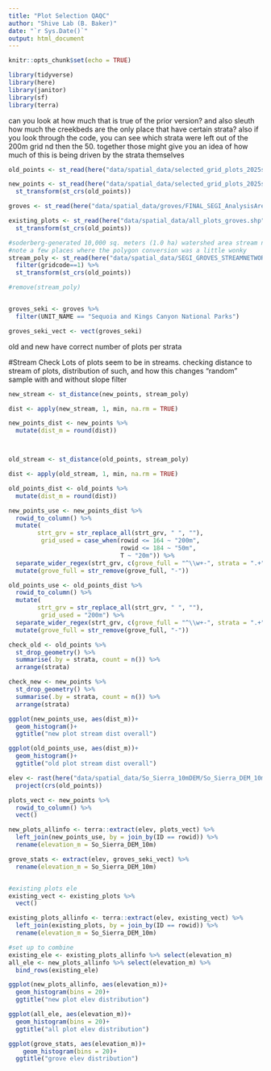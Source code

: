 ```yaml
---
title: "Plot Selection QAQC"
author: "Shive Lab (B. Baker)"
date: "`r Sys.Date()`"
output: html_document
---
```


```r
knitr::opts_chunk$set(echo = TRUE)

library(tidyverse)
library(here)
library(janitor)
library(sf)
library(terra)

```
can you look at how much that is true of the prior version? and also sleuth how much the creekbeds are the only place that have certain strata? also if you look through the code, you can see which strata were left out of the 200m grid nd then the 50. together those might give you an idea of how much of this is being driven by the strata themselves

```r
old_points <- st_read(here("data/spatial_data/selected_grid_plots_2025sampling_3July2025_slope50/selected_grid_plots_2025sampling_3July2025_slope50.shp"))

new_points <- st_read(here("data/spatial_data/selected_grid_plots_2025sampling_14July2025_slope50/selected_grid_plots_2025sampling_14July2025_slope50.shp"))%>% 
  st_transform(st_crs(old_points))

groves <- st_read(here("data/spatial_data/groves/FINAL_SEGI_AnalysisArea_wOwnerships_GroveNames.shp")) 

existing_plots <- st_read(here("data/spatial_data/all_plots_groves.shp"))%>% 
  st_transform(st_crs(old_points))

```

```r
#soderberg-generated 10,000 sq. meters (1.0 ha) watershed area stream network > polygon
#note a few places where the polygon conversion was a little wonky
stream_poly <- st_read(here("data/spatial_data/SEGI_GROVES_STREAMNETWORK_soderberg/SEGI_streamnetwork_poly/SEGI_streamnetwork_100_poly.shp")) %>% 
  filter(gridcode==1) %>% 
  st_transform(st_crs(old_points))

#remove(stream_poly)


groves_seki <- groves %>% 
  filter(UNIT_NAME == "Sequoia and Kings Canyon National Parks")

groves_seki_vect <- vect(groves_seki)

```

old and new have correct number of plots per strata



#Stream Check
Lots of plots seem to be in streams. checking distance to stream of plots, distribution of such, and how this changes "random" sample with and without slope filter

```r
new_stream <- st_distance(new_points, stream_poly) 

dist <- apply(new_stream, 1, min, na.rm = TRUE)

new_points_dist <- new_points %>% 
  mutate(dist_m = round(dist))



old_stream <- st_distance(old_points, stream_poly) 

dist <- apply(old_stream, 1, min, na.rm = TRUE)

old_points_dist <- old_points %>% 
  mutate(dist_m = round(dist))

```

```r
new_points_use <- new_points_dist %>% 
  rowid_to_column() %>% 
  mutate(
        strt_grv = str_replace_all(strt_grv, " ", ""),
         grid_used = case_when(rowid <= 164 ~ "200m",
                               rowid <= 184 ~ "50m",
                               T ~ "20m")) %>%   
  separate_wider_regex(strt_grv, c(grove_full = "^\\w+-", strata = ".+"), too_few = "align_start") %>% 
  mutate(grove_full = str_remove(grove_full, "-"))

old_points_use <- old_points_dist %>% 
  rowid_to_column() %>% 
  mutate(
        strt_grv = str_replace_all(strt_grv, " ", ""),
         grid_used = "200m") %>%   
  separate_wider_regex(strt_grv, c(grove_full = "^\\w+-", strata = ".+"), too_few = "align_start") %>% 
  mutate(grove_full = str_remove(grove_full, "-"))

```

```r

check_old <- old_points %>% 
  st_drop_geometry() %>% 
  summarise(.by = strata, count = n()) %>% 
  arrange(strata)

check_new <- new_points %>% 
  st_drop_geometry() %>% 
  summarise(.by = strata, count = n()) %>% 
  arrange(strata)

```

```r
ggplot(new_points_use, aes(dist_m))+
  geom_histogram()+
  ggtitle("new plot stream dist overall")

ggplot(old_points_use, aes(dist_m))+
  geom_histogram()+
  ggtitle("old plot stream dist overall")

```


```r
elev <- rast(here("data/spatial_data/So_Sierra_10mDEM/So_Sierra_DEM_10m.tif")) %>% 
  project(crs(old_points))

plots_vect <- new_points %>% 
  rowid_to_column() %>% 
  vect()

new_plots_allinfo <- terra::extract(elev, plots_vect) %>% 
  left_join(new_points_use, by = join_by(ID == rowid)) %>%
  rename(elevation_m = So_Sierra_DEM_10m) 

grove_stats <- extract(elev, groves_seki_vect) %>%  
  rename(elevation_m = So_Sierra_DEM_10m) 


#existing plots ele
existing_vect <- existing_plots %>% 
  vect()

existing_plots_allinfo <- terra::extract(elev, existing_vect) %>% 
  left_join(existing_plots, by = join_by(ID == rowid)) %>%
  rename(elevation_m = So_Sierra_DEM_10m) 

#set up to combine
existing_ele <- existing_plots_allinfo %>% select(elevation_m)
all_ele <- new_plots_allinfo %>% select(elevation_m) %>% 
  bind_rows(existing_ele)

ggplot(new_plots_allinfo, aes(elevation_m))+
  geom_histogram(bins = 20)+
  ggtitle("new plot elev distribution")

ggplot(all_ele, aes(elevation_m))+
  geom_histogram(bins = 20)+
  ggtitle("all plot elev distribution")

ggplot(grove_stats, aes(elevation_m))+
    geom_histogram(bins = 20)+
  ggtitle("grove elev distribution")
```



